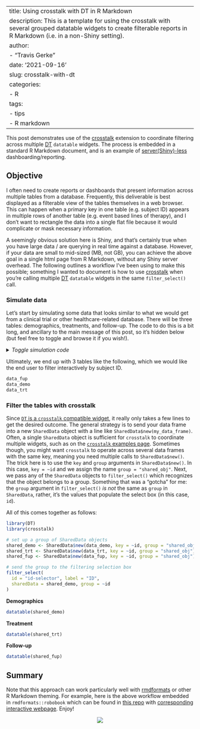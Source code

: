 <style type="text/css">
details:hover { cursor: pointer }
</style>

---
title: Using crosstalk with DT in R Markdown
description: This is a template for using the crosstalk with several grouped datatable widgets to create filterable reports in R Markdown (i.e. in a non-Shiny setting).
author: 
  - "Travis Gerke"
date: '2021-09-16'
slug: crosstalk-with-dt
categories:
  - R
tags:
  - tips
  - R markdown
---

[crosstalk]: https://rstudio.github.io/crosstalk/
[DT]: https://rstudio.github.io/DT/
[rmdformats]: https://github.com/juba/rmdformats

This post demonstrates use of the [[crosstalk]]{.pkg} extension to coordinate filtering across multiple [[DT]]{.pkg} `datatable` widgets. The process is embedded in a standard R Markdown document, and is an example of [server(Shiny)-less](https://www.brodrigues.co/blog/2021-03-02-no_shiny_dashboard/) dashboarding/reporting.

## Objective

I often need to create reports or dashboards that present information across multiple tables from a database. Frequently, this deliverable is best displayed as a filterable view of the tables themselves in a web browser. This can happen when a primary key in one table (e.g. subject ID) appears in multiple rows of another table (e.g. event based lines of therapy), and I don't want to rectangle the data into a single flat file because it would complicate or mask necessary information.

A seemingly obvious solution here is Shiny, and that's certainly true when you have large data / are querying in real time against a database. However, if your data are small to mid-sized (MB, not GB), you can achieve the above goal in a single html page from R Markdown, without any Shiny server overhead. The following outlines a workflow I've been using to make this possible; something I wanted to document is how to use [[crosstalk]]{.pkg} when you're calling multiple [[DT]]{.pkg} `datatable` widgets in the same `filter_select()` call.

### Simulate data

Let's start by simulating some data that looks similar to what we would get from a clinical trial or other healthcare-related database. There will be three tables: demographics, treatments, and follow-up. The code to do this is a bit long, and ancillary to the main message of this post, so it's hidden below (but feel free to toggle and browse it if you wish!). 

<details>
  <summary>_Toggle simulation code_</summary>
```r
library(tidyverse)
library(lubridate)

### Function to simulate follow up tables
sim_data_fup <- function(
  n = 100,
  dt_sim_start = "2000-01-01",
  dt_sim_end = "2019-12-31",
  seed = 12345
) {
  set.seed(seed)
  
  dt_sim_start <- as_date(dt_sim_start)
  dt_sim_end <- as_date(dt_sim_end)
  
  # generate patient IDs
  ids <- sample(111111:999999, n, replace = FALSE)

  # simulate the data table
  data_fup <- tibble(
    id = ids,
    ind_event = sample(0:1, n, replace = TRUE, prob = c(.8, .2)),
    dt_first_contact = sample(dt_sim_start:dt_sim_end, n) %>% as_date(),
  ) %>%
    mutate(
      dt_last_contact =
        dt_first_contact + sample(1:3000, n, replace = TRUE),
    ) %>%
    mutate(
      dt_last_contact =
        if_else(dt_last_contact > dt_sim_end, dt_sim_end, dt_last_contact)
    )
  
  data_fup
}

### Function to simulate demographics tables
### Accepts a vector of IDs (usually identified from the follow up table)
sim_data_demo <- function(
  ids, 
  age_range = 18:100,
  race_opts = c("Black", "White")
) {
  n = length(ids)
  
  data_demo <- tibble(
    id = ids,
    age = sample(age_range, n, replace = TRUE),
    sex = rep("F", n),
    race = sample(race_opts, n, replace = TRUE, prob = c(.2, .8)),
    ind_her2 = sample(0:1, n, replace = TRUE, prob = c(.2, .8))
  )  
  
  data_demo
}

### Function to simulate treatment tables
### Accepts a follow-up table for IDs and first/last contact dates
sim_data_trt <- function(
  data_fup,
  n_trt_opts = 4, #the maximum number of treatments any patient can have
  treatment_choices #a character vector of therapy options
) {
  n <- data_fup %>% n_distinct("id")
  n_trt_opts <- 1:n_trt_opts
  
  # initialize patient_trt table; we'll bind rows at the end of each loop iteration
  patient_trt <- tibble()
  
  for(i in 1:n) {
    n_trt <- sample(n_trt_opts, size = 1)
    
    ith_patient <- data_fup %>% slice(i) 
    
    ith_patient_trt <- ith_patient %>%
      select(id) %>%
      slice(rep(1, times = n_trt)) %>% # elongate the table with a row for each treatment
      mutate(
        trt = sample(treatment_choices, size = n_trt, replace = TRUE),
        dt_trt_start = sample(
          seq(ith_patient$dt_first_contact, ith_patient$dt_last_contact, by="days") %>%
            sort(),
          size = n_trt, replace = FALSE
        )
      ) %>%
      arrange(dt_trt_start) %>%
      mutate(
        dt_trt_end = lead(dt_trt_start) - 1,
        dt_trt_end = case_when(
          row_number() == n() ~ 
            sample(seq(last(dt_trt_start), ith_patient$dt_last_contact, by="days"), 1),
          TRUE ~ dt_trt_end
        )
      ) 
    
    patient_trt <- patient_trt %>% bind_rows(ith_patient_trt)
  } 
  
  patient_trt
}

# simulate follow-up data
data_fup <- sim_data_fup(n = 500)
# simulate demographic data
data_demo <- sim_data_demo(ids = data_fup$id)
# simulate treatment data
data_trt <- 
  sim_data_trt(
    data_fup, n_trt_opts = 5, 
    treatment_choices = c(
      "TRASTUZUMAB",
      "PACLITAXEL/CAPECITABINE",
      "PERTUZUMAB",
      "PACLITAXEL",
      "HERCEPTIN",
      "HERCEPTIN/PACLITAXEL"
    )
  )
```
</details>

Ultimately, we end up with 3 tables like the following, which we would like the end user to filter interactively by subject ID.
```r
data_fup
data_demo
data_trt
```

### Filter the tables with crosstalk

Since [`DT` is a `crosstalk` compatible widget](https://rstudio.github.io/crosstalk/widgets.html), it really only takes a few lines to get the desired outcome. The general strategy is to send your data frame into a new `SharedData` object with a line like `SharedData$new(my_data_frame)`. Often, a single `SharedData` object is sufficient for `crosstalk` to coordinate multiple widgets, such as on the [`crosstalk` examples page](https://rstudio.github.io/crosstalk/using.html). Sometimes though, you might want `crosstalk` to operate across several data frames with the same key, meaning you need multiple calls to `SharedData$new()`. The trick here is to use the `key` and `group` arguments in `SharedData$new()`.  In this case, `key = ~id` and we assign the name `group = "shared_obj"`. Next, we pass any of the `SharedData` objects to `filter_select()` which recognizes that the object belongs to a group. Something that was a "gotcha" for me: the `group` argument in `filter_select()` _is not_ the same as `group` in `SharedData`, rather, it's the values that populate the select box (in this case, `id`).

All of this comes together as follows:

```r
library(DT)
library(crosstalk)

# set up a group of SharedData objects
shared_demo <- SharedData$new(data_demo, key = ~id, group = "shared_obj")
shared_trt <- SharedData$new(data_trt, key = ~id, group = "shared_obj")
shared_fup <- SharedData$new(data_fup, key = ~id, group = "shared_obj")

# send the group to the filtering selection box
filter_select(
  id = "id-selector", label = "ID", 
  sharedData = shared_demo, group = ~id
)
```

**Demographics**

```r
datatable(shared_demo)
```

**Treatment**

```r
datatable(shared_trt)
```

**Follow-up**

```r
datatable(shared_fup)
```

## Summary

Note that this approach can work particularly well with [[rmdformats]]{.pkg} or other R Markdown theming. For example, here is the above workflow embedded in `rmdformats::robobook` which can be found in [this repo](https://github.com/tgerke/crosstalk-with-dt) with [corresponding interactive webpage](https://tgerke.github.io/crosstalk-with-dt/). Enjoy!

<div style="width: 100%; display: flex; align-content: center;">
  <div style="margin: auto;">
  <img src="/blog/2021-09-16-crosstalk-with-dt_files/crosstalk-with-dt.gif" style="max-width: 600px" />
  </div>
</div>